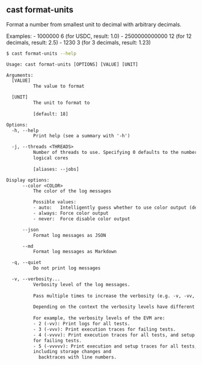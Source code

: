 ## cast format-units

Format a number from smallest unit to decimal with arbitrary decimals.

Examples: - 1000000 6       (for USDC, result: 1.0) - 2500000000000 12 (for 12
decimals, result: 2.5) - 1230 3          (for 3 decimals, result: 1.23)

```bash
$ cast format-units --help
```

```txt
Usage: cast format-units [OPTIONS] [VALUE] [UNIT]

Arguments:
  [VALUE]
          The value to format

  [UNIT]
          The unit to format to
          
          [default: 18]

Options:
  -h, --help
          Print help (see a summary with '-h')

  -j, --threads <THREADS>
          Number of threads to use. Specifying 0 defaults to the number of
          logical cores
          
          [aliases: --jobs]

Display options:
      --color <COLOR>
          The color of the log messages

          Possible values:
          - auto:   Intelligently guess whether to use color output (default)
          - always: Force color output
          - never:  Force disable color output

      --json
          Format log messages as JSON

      --md
          Format log messages as Markdown

  -q, --quiet
          Do not print log messages

  -v, --verbosity...
          Verbosity level of the log messages.
          
          Pass multiple times to increase the verbosity (e.g. -v, -vv, -vvv).
          
          Depending on the context the verbosity levels have different meanings.
          
          For example, the verbosity levels of the EVM are:
          - 2 (-vv): Print logs for all tests.
          - 3 (-vvv): Print execution traces for failing tests.
          - 4 (-vvvv): Print execution traces for all tests, and setup traces
          for failing tests.
          - 5 (-vvvvv): Print execution and setup traces for all tests,
          including storage changes and
            backtraces with line numbers.
```